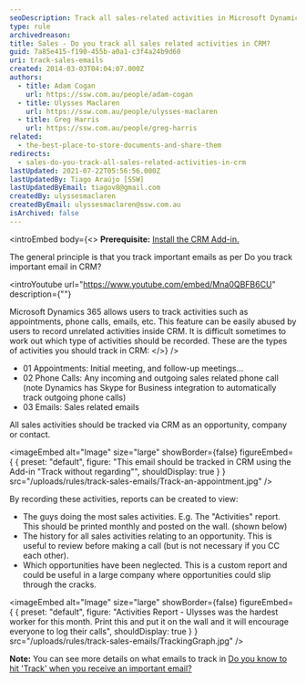 ```yaml
---
seoDescription: Track all sales-related activities in Microsoft Dynamics CRM to boost sales performance, streamline reporting and enhance customer relationships.
type: rule
archivedreason:
title: Sales - Do you track all sales related activities in CRM?
guid: 7a85e415-f190-455b-a0a1-c3f4a24b9d60
uri: track-sales-emails
created: 2014-03-03T04:04:07.000Z
authors:
  - title: Adam Cogan
    url: https://ssw.com.au/people/adam-cogan
  - title: Ulysses Maclaren
    url: https://ssw.com.au/people/ulysses-maclaren
  - title: Greg Harris
    url: https://ssw.com.au/people/greg-harris
related:
  - the-best-place-to-store-documents-and-share-them
redirects:
  - sales-do-you-track-all-sales-related-activities-in-crm
lastUpdated: 2021-07-22T05:56:56.000Z
lastUpdatedBy: Tiago Araújo [SSW]
lastUpdatedByEmail: tiagov8@gmail.com
createdBy: ulyssesmaclaren
createdByEmail: ulyssesmaclaren@ssw.com.au
isArchived: false
---
```


<introEmbed
  body={<>
**Prerequisite:** [Install the CRM Add-in.](/install-the-2-add-ins)

The general principle is that you track important emails as per Do you track important email in CRM?

<introYoutube url="https://www.youtube.com/embed/Mna0QBFB6CU" description={""} 

Microsoft Dynamics 365 allows users to track activities such as appointments, phone calls, emails, etc. This feature can be easily abused by users to record unrelated activities inside CRM. It is difficult sometimes to work out which type of activities should be recorded. These are the types of activities you should track in CRM:
  </>}
/>
- 01 Appointments: Initial meeting, and follow-up meetings...
- 02 Phone Calls: Any incoming and outgoing sales related phone call (note Dynamics has Skype for Business integration to automatically track outgoing phone calls)
- 03 Emails: Sales related emails

All sales activities should be tracked via CRM as an opportunity, company or contact.


<imageEmbed
  alt="Image"
  size="large"
  showBorder={false}
  figureEmbed={ {
    preset: "default",
    figure: "This email should be tracked in CRM using the Add-in \"Track without regarding\"",
    shouldDisplay: true
  } }
  src="/uploads/rules/track-sales-emails/Track-an-appointment.jpg"
/>

By recording these activities, reports can be created to view:

- The guys doing the most sales activities.
  E.g. The "Activities" report. This should be printed monthly and posted on the wall. (shown below)
- The history for all sales activities relating to an opportunity. This is useful to review before making a call (but is not necessary if you CC each other).
- Which opportunities have been neglected. This is a custom report and could be useful in a large company where opportunities could slip through the cracks.


<imageEmbed
  alt="Image"
  size="large"
  showBorder={false}
  figureEmbed={ {
    preset: "default",
    figure: "Activities Report - Ulysses was the hardest worker for this month. Print this and put it on the wall and it will encourage everyone to log their calls",
    shouldDisplay: true
  } }
  src="/uploads/rules/track-sales-emails/TrackingGraph.jpg"
/>

**Note:** You can see more details on what emails to track in [Do you know to hit 'Track' when you receive an important email?](/track-important-emails)
